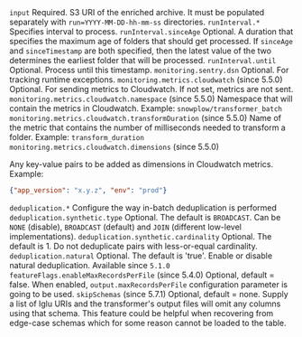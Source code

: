 <tr>
    <td><code>input</code></td>
    <td>Required. S3 URI of the enriched archive. It must be populated separately with <code>run=YYYY-MM-DD-hh-mm-ss</code> directories.</td>
</tr>
<tr>
    <td><code>runInterval.*</code></td>
    <td>Specifies interval to process.</td>
</tr>
<tr>
    <td><code>runInterval.sinceAge</code></td>
    <td>Optional. A duration that specifies the maximum age of folders that should get processed. If <code>sinceAge</code> and <code>sinceTimestamp</code> are both specified, then the latest value of the two determines the earliest folder that will be processed.</td>
</tr>
<tr>
    <td><code>runInterval.until</code></td>
    <td>Optional. Process until this timestamp.</td>
</tr>
<tr>
    <td><code>monitoring.sentry.dsn</code></td>
    <td>Optional. For tracking runtime exceptions.</td>
</tr>
<tr>
    <td><code>monitoring.metrics.cloudwatch</code> (since 5.5.0)</td>
    <td>Optional. For sending metrics to Cloudwatch. If not set, metrics are not sent.</td>
</tr>
<tr>
    <td><code>monitoring.metrics.cloudwatch.namespace</code> (since 5.5.0)</td>
    <td>Namespace that will contain the metrics in Cloudwatch. Example: <code>snowplow/transformer_batch</code></td>
</tr>
<tr>
    <td><code>monitoring.metrics.cloudwatch.transformDuration</code> (since 5.5.0)</td>
    <td>Name of the metric that contains the number of milliseconds needed to transform a folder. Example: <code>transform_duration</code></td>
</tr>
<tr>
    <td><code>monitoring.metrics.cloudwatch.dimensions</code> (since 5.5.0)</td>
    <td>

Any key-value pairs to be added as dimensions in Cloudwatch metrics. Example:

```json
{"app_version": "x.y.z", "env": "prod"}
```

</td>
</tr>
<tr>
    <td><code>deduplication.*</code></td>
    <td>Configure the way in-batch deduplication is performed</td>
</tr>
<tr>
    <td><code>deduplication.synthetic.type</code></td>
    <td>Optional. The default is <code>BROADCAST</code>. Can be <code>NONE</code> (disable), <code>BROADCAST</code> (default) and <code>JOIN</code> (different low-level implementations).</td>
</tr>
<tr>
    <td><code>deduplication.synthetic.cardinality</code></td>
    <td>Optional. The default is 1. Do not deduplicate pairs with less-or-equal cardinality.</td>
</tr>
<tr>
    <td><code>deduplication.natural</code></td>
    <td>Optional. The default is 'true'. Enable or disable natural deduplication. Available since <code>5.1.0</code></td>
</tr>
<tr>
    <td><code>featureFlags.enableMaxRecordsPerFile</code> (since 5.4.0) </td>
    <td>Optional, default = false. When enabled, <code>output.maxRecordsPerFile</code> configuration parameter is going to be used.</td>
</tr>
<tr>
    <td><code>skipSchemas</code> (since 5.7.1) </td>
    <td>Optional, default = none. Supply a list of Iglu URIs and the transformer's output files will omit any columns using that schema.  This feature could be helpful when recovering from edge-case schemas which for some reason cannot be loaded to the table.</td>
</tr>
